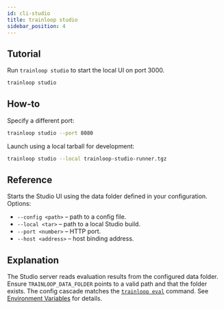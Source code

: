 ```yaml
---
id: cli-studio
title: trainloop studio
sidebar_position: 4
---
```


## Tutorial

Run `trainloop studio` to start the local UI on port 3000.

```bash
trainloop studio
```

## How‑to

Specify a different port:

```bash
trainloop studio --port 8080
```

Launch using a local tarball for development:

```bash
trainloop studio --local trainloop-studio-runner.tgz
```

## Reference

Starts the Studio UI using the data folder defined in your configuration. Options:

- `--config <path>` – path to a config file.
- `--local <tar>` – path to a local Studio build.
- `--port <number>` – HTTP port.
- `--host <address>` – host binding address.

## Explanation

The Studio server reads evaluation results from the configured data folder. Ensure `TRAINLOOP_DATA_FOLDER` points to a valid path and that the folder exists. The config cascade matches the [`trainloop eval`](./eval) command. See [Environment Variables](./env-vars) for details.
